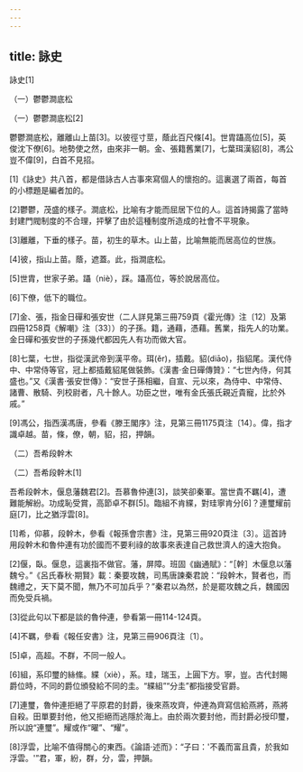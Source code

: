 ```yaml
---
---
---
```

title: 詠史
---




詠史[1]

（一）鬱鬱澗底松


（一）鬱鬱澗底松[2]

鬱鬱澗底松，離離山上苗[3]。以彼徑寸莖，蔭此百尺條[4]。世胄躡高位[5]，英俊沈下僚[6]。地勢使之然，由來非一朝。金、張籍舊業[7]，七葉珥漢貂[8]，馮公豈不偉[9]，白首不見招。

[1]《詠史》共八首，都是借詠古人古事來寫個人的懷抱的。這裏選了兩首，每首的小標題是編者加的。

[2]鬱鬱，茂盛的樣子。澗底松，比喻有才能而屈居下位的人。這首詩揭露了當時封建門閥制度的不合理，抨擊了由於這種制度所造成的社會不平現象。

[3]離離，下垂的樣子。苗，初生的草木。山上苗，比喻無能而居高位的世族。

[4]彼，指山上苗。蔭，遮蓋。此，指澗底松。

[5]世胄，世家子弟。躡（niè），踩。躡高位，等於說居高位。

[6]下僚，低下的職位。

[7]金、張，指金日磾和張安世（二人詳見第三冊759頁《霍光傳》注〔12〕及第四冊1258頁《解嘲》注〔33〕）的子孫。籍，通藉，憑藉。舊業，指先人的功業。金日磾和張安世的子孫幾代都因先人有功而做大官。

[8]七葉，七世，指從漢武帝到漢平帝。珥(ěr)，插戴。貂(diāo)，指貂尾。漢代侍中、中常侍等官，冠上都插戴貂尾做裝飾。《漢書·金日磾傳贊》：“七世內侍，何其盛也。”又《漢書·張安世傳》：“安世子孫相繼，自宣、元以來，為侍中、中常侍、諸曹、散騎、列校尉者，凡十餘人。功臣之世，唯有金氏張氏親近貴寵，比於外戚。”

[9]馮公，指西漢馮唐，參看《滕王閣序》注，見第三冊1175頁注〔14〕。偉，指才識卓越。苗，條，僚，朝，貂，招，押韻。

（二）吾希段幹木


（二）吾希段幹木[1]

吾希段幹木，偃息藩魏君[2]。吾慕魯仲連[3]，談笑卻秦軍。當世貴不羈[4]，遭難能解紛。功成恥受賞，高節卓不群[5]。臨組不肯緤，對珪寧肯分[6]？連璽耀前庭[7]，比之猶浮雲[8]。

[1]希，仰慕，段幹木，參看《報孫會宗書》注，見第三冊920頁注〔3〕。這首詩用段幹木和魯仲連有功於國而不要利祿的故事來表達自己救世濟人的遠大抱負。

[2]偃，臥。偃息，這裏指不做官。藩，屏障。班固《幽通賦》：“［幹］木偃息以藩魏兮。”《呂氏春秋·期賢》載：秦要攻魏，司馬唐諫秦君說：“段幹木，賢者也，而魏禮之，天下莫不聞，無乃不可加兵乎？”秦君以為然，於是罷攻魏之兵，魏國因而免受兵禍。

[3]從此句以下都是談的魯仲連，參看第一冊114-124頁。

[4]不羈，參看《報任安書》注，見第三冊906頁注〔1〕。

[5]卓，高超。不群，不同一般人。

[6]組，系印璽的絲絛。緤（xiè），系。珪，瑞玉，上圓下方。寧，豈。古代封賜爵位時，不同的爵位頒發給不同的圭。“緤組”“分圭”都指接受官爵。

[7]連璽，魯仲連拒絕了平原君的封爵，後來燕攻齊，仲連為齊寫信給燕將，燕將自殺。田單要封他，他又拒絕而逃隱於海上。由於兩次要封他，而封爵必授印璽，所以說“連璽”。耀或作“曜”、“耀”。

[8]浮雲，比喻不值得關心的東西。《論語·述而》：“子曰：'不義而富且貴，於我如浮雲。'”君，軍，紛，群，分，雲，押韻。